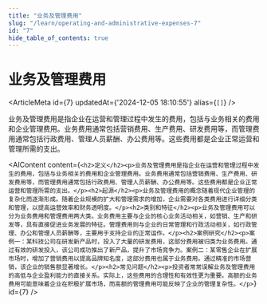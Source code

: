 ```yaml
---
title: "业务及管理费用"
slug: "/learn/operating-and-administrative-expenses-7"
id: "7"
hide_table_of_contents: true
---
```



# 业务及管理费用

<ArticleMeta id={7} updatedAt={'2024-12-05 18:10:55'} alias={`[]`} />
<div className='border-solid border-b border-t-0 my-4 border-[var(--ifm-color-gray-300)]' />

业务及管理费用是指企业在运营和管理过程中发生的费用，包括与业务相关的费用和企业管理费用。业务费用通常包括营销费用、生产费用、研发费用等，而管理费用通常包括行政费用、管理人员薪酬、办公费用等。这些费用都是企业正常运营和管理所需的支出。

<AIContent content={`<h2>定义</h2><p>业务及管理费用是指企业在运营和管理过程中发生的费用，包括与业务相关的费用和企业管理费用。业务费用通常包括营销费用、生产费用、研发费用等，而管理费用通常包括行政费用、管理人员薪酬、办公费用等。这些费用都是企业正常运营和管理所需的支出。</p><h2>起源</h2><p>业务及管理费用的概念随着现代企业管理的复杂化而逐渐形成。随着企业规模的扩大和管理需求的增加，企业需要对各类费用进行详细分类和管理，以提高运营效率和财务透明度。</p><h2>类别和特征</h2><p>业务及管理费用可以分为业务费用和管理费用两大类。业务费用主要与企业的核心业务活动相关，如营销、生产和研发等，具有直接促进业务发展的特征。管理费用则与企业的日常管理和行政活动相关，如行政管理、办公和管理人员薪酬等，主要用于支持企业的正常运作。</p><h2>案例研究</h2><p>案例一：某科技公司在研发新产品时，投入了大量的研发费用，这部分费用被归类为业务费用。通过有效的研发投入，该公司成功推出了新产品，提升了市场竞争力。案例二：某零售企业在扩展市场时，增加了营销费用以提高品牌知名度，这部分费用也属于业务费用。通过精准的市场营销，该企业的销售额显著增长。</p><h2>常见问题</h2><p>投资者常常误解业务及管理费用的高低与企业盈利能力的直接关系。实际上，这些费用的合理性和有效性更为重要。高额的业务费用可能意味着企业在积极扩展市场，而高额的管理费用可能反映了企业的管理复杂性。</p>`} id={7} />

